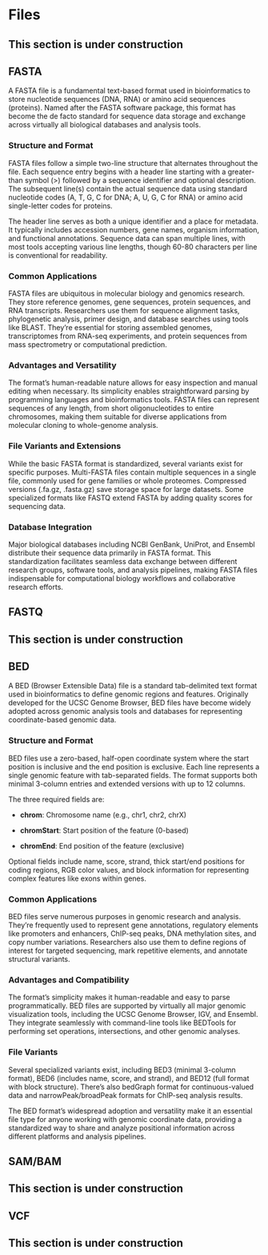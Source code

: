 # Files

::: callout-caution
## This section is under construction
:::

## FASTA

A FASTA file is a fundamental text-based format used in bioinformatics to store nucleotide sequences (DNA, RNA) or amino acid sequences (proteins). Named after the FASTA software package, this format has become the de facto standard for sequence data storage and exchange across virtually all biological databases and analysis tools.

### Structure and Format

FASTA files follow a simple two-line structure that alternates throughout the file. Each sequence entry begins with a header line starting with a greater-than symbol (\>) followed by a sequence identifier and optional description. The subsequent line(s) contain the actual sequence data using standard nucleotide codes (A, T, G, C for DNA; A, U, G, C for RNA) or amino acid single-letter codes for proteins.

The header line serves as both a unique identifier and a place for metadata. It typically includes accession numbers, gene names, organism information, and functional annotations. Sequence data can span multiple lines, with most tools accepting various line lengths, though 60-80 characters per line is conventional for readability.

### Common Applications

FASTA files are ubiquitous in molecular biology and genomics research. They store reference genomes, gene sequences, protein sequences, and RNA transcripts. Researchers use them for sequence alignment tasks, phylogenetic analysis, primer design, and database searches using tools like BLAST. They're essential for storing assembled genomes, transcriptomes from RNA-seq experiments, and protein sequences from mass spectrometry or computational prediction.

### Advantages and Versatility

The format's human-readable nature allows for easy inspection and manual editing when necessary. Its simplicity enables straightforward parsing by programming languages and bioinformatics tools. FASTA files can represent sequences of any length, from short oligonucleotides to entire chromosomes, making them suitable for diverse applications from molecular cloning to whole-genome analysis.

### File Variants and Extensions

While the basic FASTA format is standardized, several variants exist for specific purposes. Multi-FASTA files contain multiple sequences in a single file, commonly used for gene families or whole proteomes. Compressed versions (.fa.gz, .fasta.gz) save storage space for large datasets. Some specialized formats like FASTQ extend FASTA by adding quality scores for sequencing data.

### Database Integration

Major biological databases including NCBI GenBank, UniProt, and Ensembl distribute their sequence data primarily in FASTA format. This standardization facilitates seamless data exchange between different research groups, software tools, and analysis pipelines, making FASTA files indispensable for computational biology workflows and collaborative research efforts.

## FASTQ

::: callout-caution
## This section is under construction
:::

## BED

A BED (Browser Extensible Data) file is a standard tab-delimited text format used in bioinformatics to define genomic regions and features. Originally developed for the UCSC Genome Browser, BED files have become widely adopted across genomic analysis tools and databases for representing coordinate-based genomic data.

### Structure and Format

BED files use a zero-based, half-open coordinate system where the start position is inclusive and the end position is exclusive. Each line represents a single genomic feature with tab-separated fields. The format supports both minimal 3-column entries and extended versions with up to 12 columns.

The three required fields are:

-   **chrom**: Chromosome name (e.g., chr1, chr2, chrX)

-   **chromStart**: Start position of the feature (0-based)

-   **chromEnd**: End position of the feature (exclusive)

Optional fields include name, score, strand, thick start/end positions for coding regions, RGB color values, and block information for representing complex features like exons within genes.

### Common Applications

BED files serve numerous purposes in genomic research and analysis. They're frequently used to represent gene annotations, regulatory elements like promoters and enhancers, ChIP-seq peaks, DNA methylation sites, and copy number variations. Researchers also use them to define regions of interest for targeted sequencing, mark repetitive elements, and annotate structural variants.

### Advantages and Compatibility

The format's simplicity makes it human-readable and easy to parse programmatically. BED files are supported by virtually all major genomic visualization tools, including the UCSC Genome Browser, IGV, and Ensembl. They integrate seamlessly with command-line tools like BEDTools for performing set operations, intersections, and other genomic analyses.

### File Variants

Several specialized variants exist, including BED3 (minimal 3-column format), BED6 (includes name, score, and strand), and BED12 (full format with block structure). There's also bedGraph format for continuous-valued data and narrowPeak/broadPeak formats for ChIP-seq analysis results.

The BED format's widespread adoption and versatility make it an essential file type for anyone working with genomic coordinate data, providing a standardized way to share and analyze positional information across different platforms and analysis pipelines.

## SAM/BAM

::: callout-caution
## This section is under construction
:::

## VCF

::: callout-caution
## This section is under construction
:::
